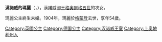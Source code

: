 {{Expand language|1=en|time=2020-11-14T07:01:08+00:00}}
{{Unreferenced|time=2020-11-14T07:01:08+00:00}}
{{Infobox royalty
| name        = 漢諾威的瑪麗
| image       = Princess Marie of Hanover (1849-1904).jpg
| birth_date  = {{Birth date|1849|12|2|df=yes}}
| birth_place = [[漢諾威|漢諾威]]
| death_date  = {{Death date and age|1904|6|4|1849|12|2|df=yes}}
| death_place = [[格蒙登|格蒙登]]
| full name   = Marie Ernestine Josephine Adolphine Henriette Therese Elisabeth Alexandrine
| house       = [[漢諾威王朝|漢諾威王朝]]
| father      = [[格奧爾格五世|漢諾威的格奧爾格五世]]
| mother      = [[薩克森-阿爾滕堡的瑪麗|薩克森-阿爾滕堡的瑪麗]]
}}
'''漢諾威的瑪麗'''（{{lang-de|Marie von Hannover}}，{{bd|1849年|12月2日|1904年|6月4日}}），漢諾威國王[[格奧爾格五世|格奧爾格五世]]的次女。

瑪麗公主終生未婚。1904年，瑪麗於[[格蒙登|格蒙登]]去世，享年54歲。

[[Category:英國公主|Category:英國公主]]
[[Category:德国公主|Category:德国公主]]
[[Category:汉诺威王室|Category:汉诺威王室]]
[[Category:上奥地利州人|Category:上奥地利州人]]